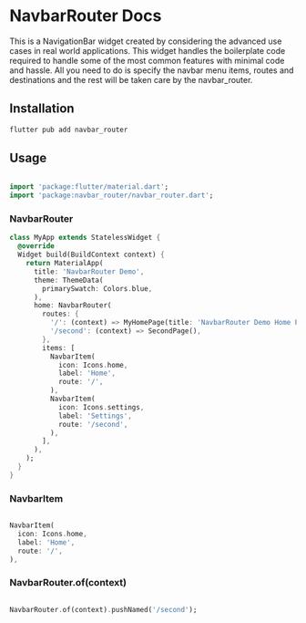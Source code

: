 # NavbarRouter Docs


This is a NavigationBar widget created by considering the advanced use cases in real world applications.
This widget handles the boilerplate code required to handle some of the most common features
with minimal code and hassle. All you need to do is specify the navbar menu items, routes and
destinations and the rest will be taken care by the navbar_router.

## Installation

```bash
flutter pub add navbar_router
```

## Usage

```dart

import 'package:flutter/material.dart';
import 'package:navbar_router/navbar_router.dart';
```

### NavbarRouter

```dart
class MyApp extends StatelessWidget {
  @override
  Widget build(BuildContext context) {
    return MaterialApp(
      title: 'NavbarRouter Demo',
      theme: ThemeData(
        primarySwatch: Colors.blue,
      ),
      home: NavbarRouter(
        routes: {
          '/': (context) => MyHomePage(title: 'NavbarRouter Demo Home Page'),
          '/second': (context) => SecondPage(),
        },
        items: [
          NavbarItem(
            icon: Icons.home,
            label: 'Home',
            route: '/',
          ),
          NavbarItem(
            icon: Icons.settings,
            label: 'Settings',
            route: '/second',
          ),
        ],
      ),
    );
  }
}
```

### NavbarItem

```dart

NavbarItem(
  icon: Icons.home,
  label: 'Home',
  route: '/',
),

```

### NavbarRouter.of(context)

```dart

NavbarRouter.of(context).pushNamed('/second');

```